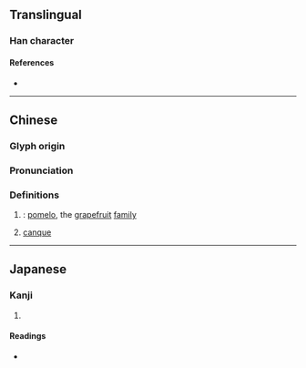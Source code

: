 {{character info/new}}
==Translingual==

===Han character===
{{Han char|rn=75|rad=木|as=09|sn=13|four=47947|canj=DRSE|ids=⿰木叚}}

====References====
* {{Han ref|kx=0537.240|dkj=15076|dj=0925.090|hdz=21257.020|uh=6935|ud=26933|bh=DDD9|bd=56793}}

----

==Chinese==
{{zh-forms}}

===Glyph origin===
{{Han etym}}

===Pronunciation===
{{zh-pron
|m=jiǎ
|c=gaa1,gaa2
|mn=ká
|mc=y
|oc=y
|ma=
|cat=n
}}

===Definitions===
{{zh-hanzi}}

# {{lb|zh|archaic}} {{altname|柚子|lang=zh|nodot=a}}: [[pomelo]], the [[grapefruit]] [[family]]
# [[canque]] {{gloss|Chinese cotton fabric}}

----

==Japanese==

===Kanji===
{{ja-kanji|grade=|rs=木09}}

# {{defn|lang=ja|sort=木09}}

====Readings====
* {{ja-readings|on=[[か]] (ka), [[け]] (ke), [[げ]] (ge)|kun=[[くい]] (kui)}}